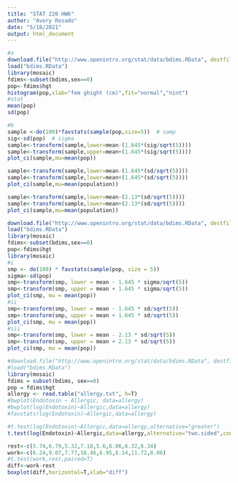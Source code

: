 ```yaml
---
title: "STAT 220 HW6"
author: "Avery Rosado"
date: "5/18/2021"
output: html_document
---
```


```R
#a
download.file("http://www.openintro.org/stat/data/bdims.RData", destfile = "bdims.RData")
load("bdims.RData")
library(mosaic)
fdims<-subset(bdims,sex==0)
pop<-fdims$hgt
histogram(pop,xlab="fem ghight (cm)",fit="normal","nint")
#stat
mean(pop)
sd(pop)

#b
sample <-do(100)*favstats(sample(pop,size=5))  # samp
sig<-sd(pop)  # sigma
sample<-transform(sample,lower=mean-(1.645*(sig/sqrt(5))))
sample<-transform(sample,upper=mean+(1.645*(sig/sqrt(5))))
plot_ci(sample,mu=mean(pop))

sample<-transform(sample,lower=mean-(1.645*(sd/sqrt(5))))
sample<-transform(sample,lower=mean+(1.645*(sd/sqrt(5))))
plot_ci(sample,mu=mean(population))

sample<-transform(sample,lower=mean-(2.13*(sd/sqrt(5))))
sample<-transform(sample,lower=mean+(2.13*(sd/sqrt(5))))
plot_ci(sample,mu=mean(population))
```

```R
download.file("http://www.openintro.org/stat/data/bdims.RData", destfile = "bdims.RData")
load("bdims.RData")
library(mosaic)
fdims<-subset(bdims,sex==0)
pop<-fdims$hgt
library(mosaic)
#i
smp <- do(100) * favstats(sample(pop, size = 5))
sigma<-sd(pop)
smp<-transform(smp, lower = mean - 1.645 * sigma/sqrt(5))
smp<-transform(smp, upper = mean + 1.645 * sigma/sqrt(5))
plot_ci(smp, mu = mean(pop))
#ii
smp<-transform(smp, lower = mean - 1.645 * sd/sqrt(5))
smp<-transform(smp, upper = mean + 1.645 * sd/sqrt(5))
plot_ci(smp, mu = mean(pop))
#iii
smp<-transform(smp, lower = mean - 2.13 * sd/sqrt(5))
smp<-transform(smp, upper = mean + 2.13 * sd/sqrt(5))
plot_ci(smp, mu = mean(pop))
```

```R
#download.file("http://www.openintro.org/stat/data/bdims.RData", destfile = "bdims.RData")
#load("bdims.RData")
library(mosaic)
fdims = subset(bdims, sex==0)
pop = fdims$hgt
allergy <- read.table("allergy.txt", h=T)
#bwplot(Endotoxin ~ Allergic, data=allergy)
#bwplot(log(Endotoxin)~Allergic,data=allergy)
#favstats(log(Endotoxin)~Allergic,data=allergy)

#t.test(log(Endotoxin)~Allergic,data=allergy,alternative="greater")
t.test(log(Endotoxin)~Allergic,data=allergy,alternative="two.sided",conf.level=0.99)
```

```R
rest<-c(5.74,6.79,5.32,7.18,5.6,6.06,6.32,6.34)
work<-c(6.24,9.07,7.77,16.46,6.95,8.14,11.72,8.06)
#t.test(work,rest,paired=T)
diff<-work-rest
boxplot(diff,horizontal=T,xlab="diff")
```



